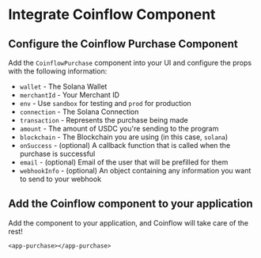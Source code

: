 
<Intro />
<InstallSolana />
<InstallCoinflow />
<Wallet />

# Integrate Coinflow Component

<ContentBlock filePath="checkout-app/src/app/purchase/purchase.component.tsx" highlight="42-52">

## Configure the Coinflow Purchase Component

Add the `CoinflowPurchase` component into your UI and configure the props with the following information:

- `wallet` - The Solana Wallet
- `merchantId` - Your Merchant ID
- `env` - Use `sandbox` for testing and `prod` for production
- `connection` - The Solana Connection
- `transaction` - Represents the purchase being made 
- `amount` - The amount of USDC you're sending to the program
- `blockchain` - The Blockchain you are using (in this case, `solana`)
- `onSuccess` - (optional) A callback function that is called when the purchase is successful
- `email` - (optional) Email of the user that will be prefilled for them
- `webhookInfo` - (optional) An object containing any information you want to send to your webhook

</ContentBlock>

<ContentBlock filePath="checkout-app/src/app/app.module.tsx">

## Add the Coinflow component to your application

Add the component to your application, and Coinflow will take care of the rest!
```
<app-purchase></app-purchase>
```

</ContentBlock>